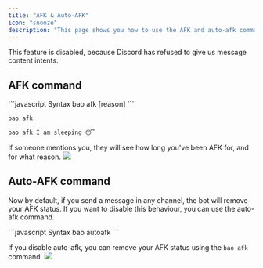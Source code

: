 ```yaml
---
title: "AFK & Auto-AFK"
icon: "snooze"
description: "This page shows you how to use the AFK and auto-afk commands"
---
```


<Warning>This feature is disabled, because Discord has refused to give us message content intents.</Warning>

## AFK command

<CodeGroup>
```javascript Syntax
bao afk [reason]
```

```javascript Example 1
bao afk
```

```javascript Example 2
bao afk I am sleeping 😴
```
</CodeGroup>

If someone mentions you, they will see how long you've been AFK for, and for what reason.
<img src="/images/afk_ping.png"/>

## Auto-AFK command

Now by default, if you send a message in any channel, the bot will remove your AFK status.
If you want to disable this behaviour, you can use the auto-afk command.

<CodeGroup>
```javascript Syntax
bao autoafk
```
</CodeGroup>

If you disable auto-afk, you can remove your AFK status using the `bao afk` command.
<img src="/images/auto_afk.png"/>
